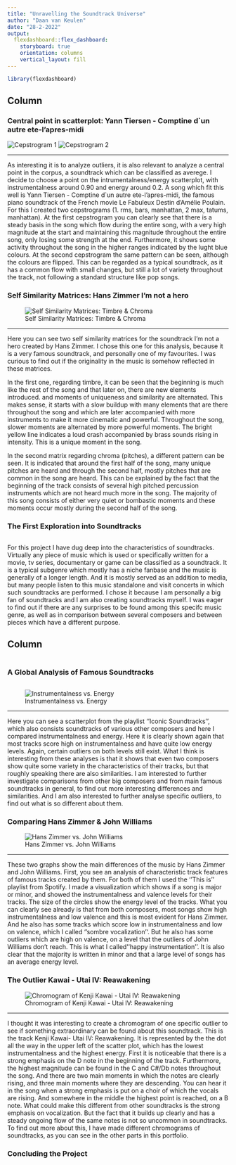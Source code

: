 ```yaml
---
title: "Unravelling the Soundtrack Universe"
author: "Daan van Keulen"
date: "28-2-2022"
output: 
  flexdashboard::flex_dashboard:
    storyboard: true
    orientation: columns
    vertical_layout: fill
---
```


```r
library(flexdashboard)
```

Column {data-width=150}
-----------------------------------------------------------------------
### Central point in scatterplot: Yann Tiersen - Comptine d`un autre ete-l'apres-midi {data-commentary-width=400}

![Cepstrogram 1](amelie2.png)
![Cepstrogram 2](Amelie max tatums manhattan.png)

***

As interesting it is to analyze outliers, it is also relevant to analyze a central point in the corpus, a soundtrack which can be classified as averege. I decide to choose a point on the intrumentalness/energy scatterplot, with instrumentalness around 0.90 and energy around 0.2. A song which fit this well is Yann Tiersen - Comptine d`un autre ete-l'apres-midi, the famous piano soundtrack of the French movie Le Fabuleux Destin d'Amélie Poulain. For this I created two cepstrograms (1. rms, bars, manhattan, 2 max, tatums, manhattan). At the first cepstrogram you can clearly see that there is a steady basis in the song which flow during the entire song, with a very high magnitude at the start and maintaining this magnitude throughout the entire song, only losing some strength at the end. Furthermore, it shows some activity throughout the song in the higher ranges indicated by the lught blue colours. At the second cepstrogram the same pattern can be seen, although the colours are flipped. This can be regarded as a typical soundtrack, as it has a common flow with small changes, but still a lot of variety throughout the track, not following a standard structure like pop songs.


### Self Similarity Matrices: Hans Zimmer I'm not a hero


![Self Similarity Matrices: Timbre & Chroma](timbrechroma.png)



***
Here you can see two self similarity matrices for the soundtrack I'm not a hero created by Hans Zimmer. I chose this one for this analysis, because it is a very famous soundtrack, and personally one of my favourites. I was curious to find out if the originality in the music is somehow reflected in these matrices.

In the first one, regarding timbre, it can be seen that the beginning is much like the rest of the song and that later on, there are new elements introduced. and moments of uniqueness and similarity are alternated. This makes sense, it starts with a slow buildup with many elements that are there throughout the song and which are later accompanied with more instruments to make it more cinematic and powerful. Throughout the song, slower moments are alternated by more powerful moments. The bright yellow line indicates a loud crash accompanied by brass sounds rising in intensity. This is a unique moment in the song.

In the second matrix regarding chroma (pitches), a different pattern can be seen. It is indicated that around the first half of the song, many unique pitches are heard and through the second half, mostly pitches that are common in the song are heard. This can be explained by the fact that the beginning of the track consists of several high pitched percussion instruments which are not heard much more in the song. The majority of this song consists of either very quiet or bombastic moments and these moments occur mostly during the second half of the song. 


### The First Exploration into Soundtracks {data-commentary-width=400}

```r

```

For this project I have dug deep into the characteristics of soundtracks. Virtually any piece of music which is used or specifically written for a movie, tv series, documentary or game can be classified as a soundtrack. It is a typical subgenre which mostly has a niche fanbase and the music is generally of a longer length. And it is mostly served as an addition to media, but many people listen to this music standalone and visit concerts in which such soundtracks are performed. I chose it because I am personally a big fan of soundtracks and I am also creating soundtracks myself. I was eager to find out if there are any surprises to  be found among this specifc music genre, as well as in comparison between several composers and between pieces which have a different purpose.

Column {data-width=350}
-----------------------------------------------------------------------


```r

```



### A Global Analysis of Famous Soundtracks {data-commentary-width=400}

```r
```
![Instrumentalness vs. Energy](Instrumentalness-Energy.png)


***

Here you can see a scatterplot from the playlist ''Iconic Soundtracks'', which also consists soundtracks of various other composers and here I compared instrumentalness and energy. Here it is clearly shown again that most tracks score high on instrumentalness and have quite low energy levels. Again, certain outliers on both levels still exist. What I think is interesting from these analyses is that it shows that even two composers show quite some variety in the characteristics of their tracks, but that roughly speaking there are also similarities. I am interested to further investigate comparisons from other big composers and from main famous soundtracks in general, to find out more interesting differences and similarities. And I am also interested to further analyse specific outliers, to find out what is so different about them.





### Comparing Hans Zimmer & John Williams

![Hans Zimmer vs. John Williams](Zimmer-Williams.png)

***

These two graphs show the main differences of the music by Hans Zimmer and John Williams. First, you see an analysis of characteristic track features of famous tracks created by them. For both of them I used the ''This is'' playlist from Spotify. I made a visualization which shows if a song is major or minor, and showed the instrumentalness and valence levels for their tracks. The size of the circles show the energy level of the tracks. What you can clearly see already is that from both composers, most songs show high instrumentalness and low valence and this is most evident for Hans Zimmer. And he also has some tracks which score low in instrumentalness and low on valence, which I called ''sombre vocalization''. But he also has some outliers which are high on valence, on a level that the outliers of John Williams don't reach. This is what I called ''happy instrumentation''. It is also clear that the majority is written in minor and that a large level of songs has an average energy level.

### The Outlier Kawai - Utai IV: Reawakening

![Chromogram of Kenji Kawai - Utai IV: Reawakening](Kenji-Kawai.png)

*** 

I thought it was interesting to create a chromogram of one specific outlier to see if something extraordinary can be found about this soundtrack. This is the track Kenji Kawai- Utai IV: Reawakening. It is represented by the the dot all the way in the upper left of the scatter plot, which has the lowest instrumentalness and the highest energy. First it is noticeable that there is a strong emphasis on the D note in the beginning of the track. Furthermore, the highest magnitude can be found in the C and C#/Db notes throughout the song. And there are two main moments in which the notes are clearly rising, and three main moments where they are descending. You can hear it in the song when a strong emphasis is put on a choir of which the vocals are rising. And somewhere in the middle the highest point is reached, on a B note. What could make this different from other soundtracks is the strong emphasis on vocalization. But the fact that it builds up clearly and has a steady ongoing flow of the same notes is not so uncommon in soundtracks. To find out more about this, I have made different chromograms of soundtracks, as you can see in the other parts in this portfolio.

### Concluding the Project 

```r

```

